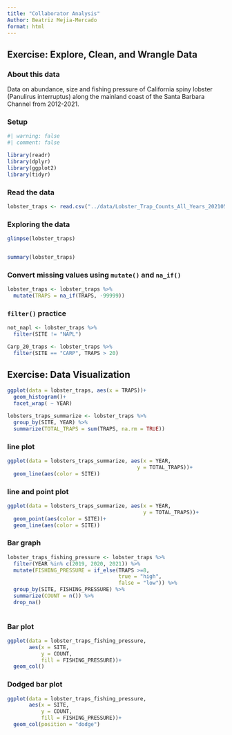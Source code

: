 ```yaml
---
title: "Collaborator Analysis"
Author: Beatriz Mejia-Mercado
format: html
---
```


## Exercise: Explore, Clean, and Wrangle Data

### About this data

Data on abundance, size and fishing pressure of California spiny lobster (Panulirus interruptus) along the mainland coast of the Santa Barbara Channel from 2012-2021.

### Setup
```r
#| warning: false
#| comment: false

library(readr)
library(dplyr)
library(ggplot2)
library(tidyr)
```

### Read the data

```r
lobster_traps <- read.csv("../data/Lobster_Trap_Counts_All_Years_20210519.csv")
```

### Exploring the data

```r
glimpse(lobster_traps)


summary(lobster_traps)

```

### Convert missing values using `mutate()` and `na_if()`

```r
lobster_traps <- lobster_traps %>% 
  mutate(TRAPS = na_if(TRAPS, -99999))
```


### `filter()` practice

```r
not_napl <- lobster_traps %>% 
  filter(SITE != "NAPL")
```


```r
Carp_20_traps <- lobster_traps %>% 
  filter(SITE == "CARP", TRAPS > 20)
```


## Exercise: Data Visualization

```r
ggplot(data = lobster_traps, aes(x = TRAPS))+
  geom_histogram()+
  facet_wrap( ~ YEAR)

```

```r
lobsters_traps_summarize <- lobster_traps %>% 
  group_by(SITE, YEAR) %>% 
  summarize(TOTAL_TRAPS = sum(TRAPS, na.rm = TRUE))
```
### line plot

```r
ggplot(data = lobsters_traps_summarize, aes(x = YEAR,
                                          y = TOTAL_TRAPS))+
  geom_line(aes(color = SITE))
```

### line and point plot

```r
ggplot(data = lobsters_traps_summarize, aes(x = YEAR,
                                            y = TOTAL_TRAPS))+
  geom_point(aes(color = SITE))+
  geom_line(aes(color = SITE))
```
### Bar graph

```r
lobster_traps_fishing_pressure <- lobster_traps %>% 
  filter(YEAR %in% c(2019, 2020, 2021)) %>% 
  mutate(FISHING_PRESSURE = if_else(TRAPS >=8,
                                    true = "high",
                                    false = "low")) %>% 
  group_by(SITE, FISHING_PRESSURE) %>%
  summarize(COUNT = n()) %>% 
  drop_na()
             
```
### Bar plot

```r
ggplot(data = lobster_traps_fishing_pressure,
       aes(x = SITE,
           y = COUNT,
           fill = FISHING_PRESSURE))+
  geom_col()
```

### Dodged bar plot

```r
ggplot(data = lobster_traps_fishing_pressure,
       aes(x = SITE,
           y = COUNT,
           fill = FISHING_PRESSURE))+
  geom_col(position = "dodge")
```

